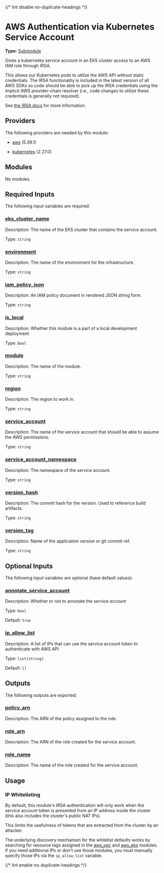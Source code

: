 {/* lint disable no-duplicate-headings */}

# AWS Authentication via Kubernetes Service Account

**Type:** [Submodule](./overview)

Gives a kubernetes service account in an EKS cluster access to an AWS IAM role through IRSA.

This allows our Kubernetes pods to utilize the AWS API without static credentials. The IRSA functionality
is included in the latest version of all AWS SDKs so code should be able to pick up the IRSA credentials
using the implicit AWS provider-chain resolver (i.e., code changes to utilize these credentials is generally not required).

See [the IRSA docs](https://docs.aws.amazon.com/eks/latest/userguide/iam-roles-for-service-accounts.html) for more information.

## Providers

The following providers are needed by this module:

-  [aws](https://registry.terraform.io/providers/hashicorp/aws/5.39.1/docs) (5.39.1)

-  [kubernetes](https://registry.terraform.io/providers/hashicorp/kubernetes/2.27.0/docs) (2.27.0)

## Modules

No modules.

## Required Inputs

The following input variables are required:

### <a name="input_eks_cluster_name"></a> [eks\_cluster\_name](#input\_eks\_cluster\_name)

Description: The name of the EKS cluster that contains the service account.

Type: `string`

### <a name="input_environment"></a> [environment](#input\_environment)

Description: The name of the environment for the infrastructure.

Type: `string`

### <a name="input_iam_policy_json"></a> [iam\_policy\_json](#input\_iam\_policy\_json)

Description: An IAM policy document in rendered JSON string form.

Type: `string`

### <a name="input_is_local"></a> [is\_local](#input\_is\_local)

Description: Whether this module is a part of a local development deployment

Type: `bool`

### <a name="input_module"></a> [module](#input\_module)

Description: The name of the module.

Type: `string`

### <a name="input_region"></a> [region](#input\_region)

Description: The region to work in.

Type: `string`

### <a name="input_service_account"></a> [service\_account](#input\_service\_account)

Description: The name of the service account that should be able to assume the AWS permissions.

Type: `string`

### <a name="input_service_account_namespace"></a> [service\_account\_namespace](#input\_service\_account\_namespace)

Description: The namespace of the service account.

Type: `string`

### <a name="input_version_hash"></a> [version\_hash](#input\_version\_hash)

Description: The commit hash for the version. Used to reference build artifacts.

Type: `string`

### <a name="input_version_tag"></a> [version\_tag](#input\_version\_tag)

Description: Name of the application version or git commit ref.

Type: `string`

## Optional Inputs

The following input variables are optional (have default values):

### <a name="input_annotate_service_account"></a> [annotate\_service\_account](#input\_annotate\_service\_account)

Description: Whether or not to annotate the service account

Type: `bool`

Default: `true`

### <a name="input_ip_allow_list"></a> [ip\_allow\_list](#input\_ip\_allow\_list)

Description: A list of IPs that can use the service account token to authenticate with AWS API

Type: `list(string)`

Default: `[]`

## Outputs

The following outputs are exported:

### <a name="output_policy_arn"></a> [policy\_arn](#output\_policy\_arn)

Description: The ARN of the policy assigned to the role.

### <a name="output_role_arn"></a> [role\_arn](#output\_role\_arn)

Description: The ARN of the role created for the service account.

### <a name="output_role_name"></a> [role\_name](#output\_role\_name)

Description: The name of the role created for the service account.

## Usage

### IP Whitelisting

By default, this module's IRSA authentication will only work when the service account token is presented from an IP address
inside the cluster (this also includes the cluster's public NAT IPs).

This limits the usefulness of tokens that are extracted from the cluster by an attacker.

The underlying discovery mechanism for the whitelist defaults works by searching for resource tags
assigned in the [aws\_vpc](../aws\_vpc) and [aws\_eks](../aws\_eks) modules. If you need additional
IPs or don't use those modules, you must manually specify those IPs via the `ip_allow_list` variable.

{/* lint enable no-duplicate-headings */}
